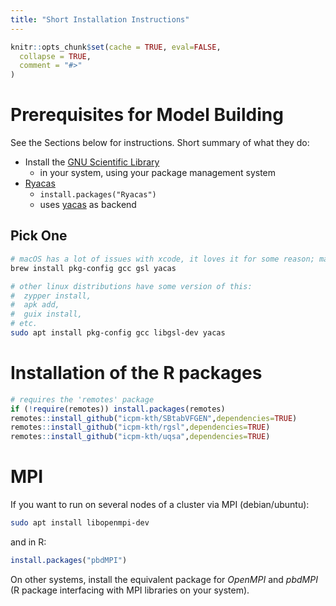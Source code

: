 ```yaml
---
title: "Short Installation Instructions"
---
```


```r
knitr::opts_chunk$set(cache = TRUE, eval=FALSE,
  collapse = TRUE,
  comment = "#>"
)
```

# Prerequisites for Model Building

See the Sections below for instructions. Short summary of what they do:

* Install the [GNU Scientific Library](https://www.gnu.org/software/gsl/)
  - in your system, using your package management system
* [Ryacas](https://cran.r-project.org/package=Ryacas)
  - `install.packages("Ryacas")`
  - uses [yacas](http://www.yacas.org/index.html) as backend

## Pick One

```sh
# macOS has a lot of issues with xcode, it loves it for some reason; maybe agree to xcode license
brew install pkg-config gcc gsl yacas
```

```sh
# other linux distributions have some version of this:
#  zypper install,
#  apk add,
#  guix install,
# etc.
sudo apt install pkg-config gcc libgsl-dev yacas
```

# Installation of the R packages

```r
# requires the 'remotes' package
if (!require(remotes)) install.packages(remotes)
remotes::install_github("icpm-kth/SBtabVFGEN",dependencies=TRUE)
remotes::install_github("icpm-kth/rgsl",dependencies=TRUE)
remotes::install_github("icpm-kth/uqsa",dependencies=TRUE)
```

# MPI

If you want to run on several nodes of a cluster via MPI (debian/ubuntu):

```sh
sudo apt install libopenmpi-dev
```

and in R:

```r
install.packages("pbdMPI")
```

On other systems, install the equivalent package for _OpenMPI_ and
_pbdMPI_ (R package interfacing with MPI libraries on your system).
